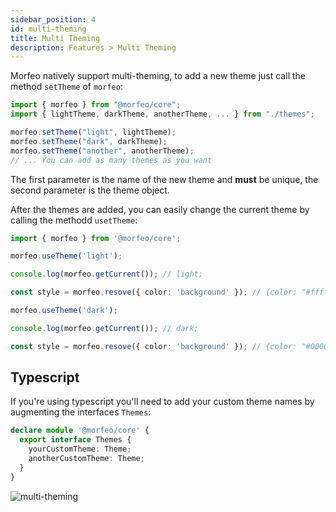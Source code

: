 ```yaml
---
sidebar_position: 4
id: multi-theming
title: Multi Theming
description: Features > Multi Theming
---
```


Morfeo natively support multi-theming, to add a new theme just call the method `setTheme` of `morfeo`:

```typescript
import { morfeo } from "@morfeo/core";
import { lightTheme, darkTheme, anotherTheme, ... } from "./themes";

morfeo.setTheme("light", lightTheme);
morfeo.setTheme("dark", darkTheme);
morfeo.setTheme("another", anotherTheme);
// ... You can add as many themes as you want
```

The first parameter is the name of the new theme and **must** be unique, the second parameter is the theme object.

After the themes are added, you can easily change the current theme by calling the methodd `usetTheme`:

```typescript
import { morfeo } from '@morfeo/core';

morfeo.useTheme('light');

console.log(morfeo.getCurrent()); // light;

const style = morfeo.resove({ color: 'background' }); // {color: "#ffffff"};

morfeo.useTheme('dark');

console.log(morfeo.getCurrent()); // dark;

const style = morfeo.resove({ color: 'background' }); // {color: "#000000"};
```

## Typescript

If you're using typescript you'll need to add your custom theme names by augmenting the interfaces `Themes`:

```typescript title="morfeo.d.ts"
declare module '@morfeo/core' {
  export interface Themes {
    yourCustomTheme: Theme;
    anotherCustomTheme: Theme;
  }
}
```

![multi-theming](../../static/img/multi-theming.gif)
